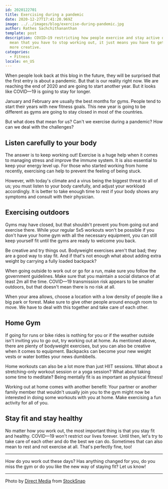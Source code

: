 ```yaml
---
id: 2020122701
title: Exercising during a pandemic
date: 2020-12-27T17:41:20.969Z
image: ../../images/blog/exercise-during-pandemic.jpg
author: Rathes Sachchithananthan
template: post
description: COVID—19 restricting how people exercise and stay active does not
  mean that you have to stop working out, it just means you have to get a bit
  more creative.
categories:
  - Fitness
locale: en_US
---
```


When people look back at this blog in the future, they will be surprised that the first entry is about a pandemic. But that is our reality right now. We are reaching the end of 2020 and are going to start another year. But it looks like COVID—19 is going to stay for longer.

January and February are usually the best months for gyms. People tend to start their years with new fitness goals. This new year is going to be different as gyms are going to stay closed in most of the countries.

But what does that mean for us? Can't we exercise during a pandemic? How can we deal with the challenges?

## Listen carefully to your body

The answer is to keep working out! Exercise is a huge help when it comes to managing stress and improve the immune system. It is also essential to keep your energy level up. For those who started working from home recently, exercising can help to prevent the feeling of being stuck.

However, with today's climate and a virus being the biggest threat to all of us; you must listen to your body carefully, and adjust your workload accordingly. It is better to take enough time to rest if your body shows any symptoms and consult with their physician.

## Exercising outdoors

Gyms may have closed, but that shouldn't prevent you from going out and exercise there. While your regular 5x5 workouts won't be possible if you don't have your home gym with all the necessary equipment, you can still keep yourself fit until the gyms are ready to welcome you back.

Be creative and try things out. Bodyweight exercises aren't that bad; they are a good way to stay fit. And if that's not enough what about adding extra weight by carrying a fully loaded backpack?

When going outside to work out or go for a run, make sure you follow the government guidelines. Make sure that you maintain a social distance of at least 2m all the time. COVID—19 transmission risk appears to be smaller outdoors, but that doesn't mean there is no risk at all.

When your area allows, choose a location with a low density of people like a big park or forest. Make sure to give other people around enough room to move. We have to deal with this together and take care of each other.

## Home Gym

If going for runs or bike rides is nothing for you or if the weather outside isn't inviting you to go out, try working out at home. As mentioned above, there are plenty of bodyweight exercises, but you can also be creative when it comes to equipment. Backpacks can become your new weight vests or water bottles your news dumbbells.

Home workouts can also be a lot more than just HIIT sessions. What about a stretching-only workout session or a yoga session? What about taking some time to meditate? Being mentally fit is as important as physical fitness!

Working out at home comes with another benefit: Your partner or another family member that wouldn't usually join you to the gym might now be interested in doing some workouts with you at home. Make exercising a fun activity for all of you.

## Stay fit and stay healthy

No matter how you work out, the most important thing is that you stay fit and healthy. COVID—19 won't restrict our lives forever. Until then, let's try to take care of each other and do the best we can do. Sometimes that can also mean to rest and not exercise at all. That's perfectly fine, too!

---

How do you work out these days? Has anything changed for you, do you miss the gym or do you like the new way of staying fit? Let us know!

---

Photo by [Direct Media](https://stocksnap.io/author/directmedia) from [StockSnap](https://stocksnap.io)
